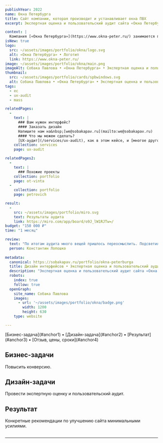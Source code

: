 ```yaml
---
publishYear: 2022
name: Окна Петербурга
title: Сайт компании, которая производит и устанавливает окна ПВХ
excerpt: Экспертная оценка и пользовательский аудит сайта «Окна Петербурга»

context: |
  Компания [«Окна Петербурга»](https://www.okna-peter.ru/) занимается производством и продажей пластиковых, деревянных окон и аксессуаров к ним. 
isNew: true
logo:
  src: ~/assets/images/portfolio/okna/logo.svg
  alt: «Окна Петербурга» • Логотип
  link: https://www.okna-peter.ru/
image: ~/assets/images/portfolio/okna/main.png
imageAlt: Собака Павлова • «Окна Петербурга» • Экспертная оценка и пользовательский аудит
thumbnail:
  src: ~/assets/images/portfolio/cards/spbwindows.svg
  alt: Собака Павлова • «Окна Петербурга» • Экспертная оценка и пользовательский аудит
tags:
  - ec
  - ux-audit
  - mass

relatedPages:
  -
    text: |
      ### Вам нужен интерфейс?
      #### Заказать дизайн
      Напишите нам на&nbsp;[we@sobakapav.ru](mailto:we@sobakapav.ru) 
      #### Что мы можем сделать?
      [UX-аудит](/services/ux-audit), как в этом кейсе, и [многое другое](/services). 
    collection: services
    page: ux-audit

relatedPages2:
  -
    text: |
      ### Похожие проекты
    collection: portfolio
    page: ot-vinta
  - 
    collection: portfolio
    page: petrovich

result:
  -
    src: ~/assets/images/portfolio/miro.svg
    text: Результаты аудита
    link: https://miro.com/app/board/o9J_lW1RJTw=/
budget: "150 000 ₽"
time: "1 месяц"

review: 
  text: "По итогам аудита много вещей пришлось переосмыслить. Подсветились узкие места, которые были не видны из-за профдеформации и замыленного взгляда."
  person: Константин Лопошко
  
metadata:
  canonical: https://sobakapav.ru/portfolio/okna-peterburga
  title: Дизайн интерфейсов • Экспертная оценка и пользовательский аудит
  description: "Экспертная оценка и пользовательский аудит сайта «Окна Петербурга»"
  robots:
    index: true
    follow: true
  openGraph:
    site_name: Собака Павлова
    images:
      - url: '~/assets/images/portfolio/okna/badge.png'
        width: 1200
        height: 630
    type: website

---
```


<TOC>
[Бизнес-задача](#anchor1) • [Дизайн-задача](#anchor2) • [Результат](#anchor3) • [Отзыв, цены, сроки](#anchor4)
</TOC>

## <a name="anchor1" />Бизнес-задачи

Повысить конверсию.

## <a name="anchor2" />Дизайн-задачи

Провести экспертную оценку и пользовательский аудит.

## <a name="anchor3" />Результат

Конкретные рекомендации по улучшению сайта минимальными усилиями.

## <a name="anchor4" />
---
